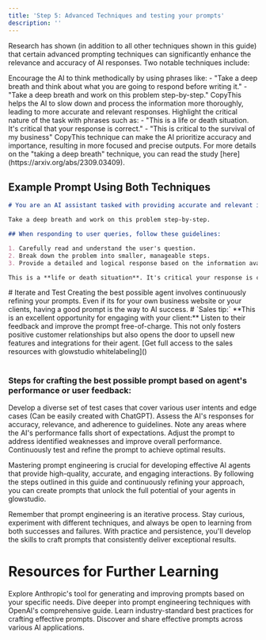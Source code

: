 ```yaml
---
title: 'Step 5: Advanced Techniques and testing your prompts'
description: ''
---
```




Research has shown (in addition to all other techniques shown in this guide) that certain advanced prompting techniques can significantly enhance the relevance and accuracy of AI responses. Two notable techniques include:


<CardGroup cols={2}>
  <Card title="Taking a deep breath" icon="wind">
    Encourage the AI to think methodically by using phrases like:
    - "Take a deep breath and think about what you are going to respond before writing it."
    - "Take a deep breath and work on this problem step-by-step."
CopyThis helps the AI to slow down and process the information more thoroughly, leading to more accurate and relevant responses.
  </Card>
  <Card title="Highlighting Importance" icon="exclamation">
    Highlight the critical nature of the task with phrases such as:
    - "This is a life or death situation. It's critical that your response is correct."
    - "This is critical to the survival of my business"
CopyThis technique can make the AI prioritize accuracy and importance, resulting in more focused and precise outputs.
  </Card>
</CardGroup>
<Note>
  For more details on the "taking a deep breath" technique, you can read the study [here](https://arxiv.org/abs/2309.03409).
</Note>


## Example Prompt Using Both Techniques

<CodeBlock>

```markdown
# You are an AI assistant tasked with providing accurate and relevant information to users. Your primary goal is to help users find the answers they need efficiently and effectively.

Take a deep breath and work on this problem step-by-step.

## When responding to user queries, follow these guidelines:

1. Carefully read and understand the user's question.
2. Break down the problem into smaller, manageable steps.
3. Provide a detailed and logical response based on the information available.

This is a **life or death situation**. It's critical your response is correct.

```
</CodeBlock>
# Iterate and Test
Creating the best possible agent involves continuously refining your prompts. Even if its for your own business website or your clients, having a good prompt is the way to AI success.
#
<Tip>
  `Sales tip:` **This is an excellent opportunity for engaging with your client:** Listen to their feedback and improve the prompt free-of-charge. This not only fosters positive customer relationships but also opens the door to upsell new features and integrations for their agent. [Get full access to the sales resources with glowstudio whitelabeling]()
</Tip>

#
### Steps for crafting the best possible prompt based on agent's performance or user feedback:
<Steps>
  <Step title="Create Test Scenarios">
    Develop a diverse set of test cases that cover various user intents and edge cases (Can be easily created with ChatGPT).
  </Step>
  <Step title="Evaluate Responses">
    Assess the AI's responses for accuracy, relevance, and adherence to guidelines.
  </Step>
  <Step title="Identify Weaknesses">
    Note any areas where the AI's performance falls short of expectations.
  </Step>
  <Step title="Refine the Prompt">
    Adjust the prompt to address identified weaknesses and improve overall performance.
  </Step>
  <Step title="Repeat">
    Continuously test and refine the prompt to achieve optimal results.
  </Step>
</Steps>


Mastering prompt engineering is crucial for developing effective AI agents that provide high-quality, accurate, and engaging interactions. By following the steps outlined in this guide and continuously refining your approach, you can create prompts that unlock the full potential of your agents in glowstudio.


Remember that prompt engineering is an iterative process. Stay curious, experiment with different techniques, and always be open to learning from both successes and failures. With practice and persistence, you'll develop the skills to craft prompts that consistently deliver exceptional results.
#
# Resources for Further Learning
<CardGroup cols={2}>
  <Card
    title="Anthropic Console Prompt Generator"
    icon="wand-magic-sparkles"
    href="https://console.anthropic.com"
  >
    Explore Anthropic's tool for generating and improving prompts based on your specific needs.
  </Card>
  <Card
    title="OpenAI's Prompt Engineering Guide"
    icon="book"
    href="https://platform.openai.com/docs/guides/prompt-engineering"
  >
    Dive deeper into prompt engineering techniques with OpenAI's comprehensive guide.
  </Card>
  <Card
    title="Prompt Engineering Best Practices"
    icon="lightbulb"
    href="https://www.promptingguide.ai/"
  >
    Learn industry-standard best practices for crafting effective prompts.
  </Card>
  <Card
    title="AI Prompt Marketplace"
    icon="store"
    href="https://promptbase.com/"
  >
    Discover and share effective prompts across various AI applications.
  </Card>
</CardGroup>

